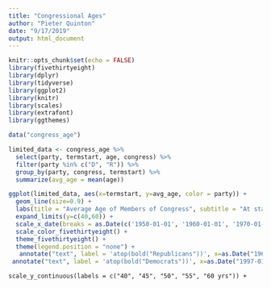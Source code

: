 ```yaml
---
title: "Congressional Ages"
author: "Pieter Quinton"
date: "9/17/2019"
output: html_document
---
```


```r
knitr::opts_chunk$set(echo = FALSE)
library(fivethirtyeight)
library(dplyr)
library(tidyverse)
library(ggplot2)
library(knitr)
library(scales)
library(extrafont)
library(ggthemes)
```

```r
data("congress_age")

limited_data <- congress_age %>%
  select(party, termstart, age, congress) %>%
  filter(party %in% c("D", "R")) %>%
  group_by(party, congress, termstart) %>%
  summarize(avg_age = mean(age))

ggplot(limited_data, aes(x=termstart, y=avg_age, color = party)) + 
  geom_line(size=0.9) + 
  labs(title = "Average Age of Members of Congress", subtitle = "At start of term, 1947-2013") + 
  expand_limits(y=c(40,60)) + 
  scale_x_date(breaks = as.Date(c('1950-01-01', '1960-01-01', '1970-01-01', '1980-01-01', '1990-01-01', '2000-01-01', '2010-01-01')), labels = c("1950", "'60", "'70", "'80", "'90", "2000", "'10")) +
  scale_color_fivethirtyeight() +
  theme_fivethirtyeight() + 
  theme(legend.position = "none") + 
   annotate("text", label = 'atop(bold("Republicans"))', x=as.Date("1969-01-01"), y=56, color = "#fe0000", family = "Courier New", parse = TRUE) + 
 annotate("text", label = 'atop(bold("Democrats"))', x=as.Date("1997-01-01"), y=57, color = "#0093d5", family = "Courier New", parse = TRUE)
```
    
    scale_y_continuous(labels = c("40", "45", "50", "55", "60 yrs")) + 